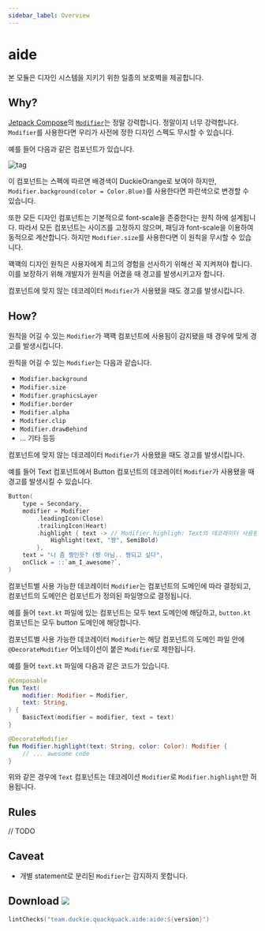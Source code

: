 ```yaml
---
sidebar_label: Overview
---
```


# aide

본 모듈은 디자인 시스템을 지키기 위한 일종의 보호벽을 제공합니다.

## Why?

[Jetpack Compose](https://developer.android.com/jetpack/compose)의 [`Modifier`](https://developer.android.com/jetpack/compose/modifiers)는 정말 강력합니다. 정말이지 너무 강력합니다. `Modifier`를 사용한다면 우리가 사전에 정한 디자인 스펙도 무시할 수 있습니다.

예를 들어 다음과 같은 컴포넌트가 있습니다.

![tag](images/tag.svg)

이 컴포넌트는 스펙에 따르면 배경색이 DuckieOrange로 보여야 하지만, `Modifier.background(color = Color.Blue)`를 사용한다면 파란색으로 변경할 수 있습니다.

또한 모든 디자인 컴포넌트는 기본적으로 font-scale을 존중한다는 원칙 하에 설계됩니다. 따라서 모든 컴포넌트는 사이즈를 고정하지 않으며, 패딩과 font-scale을 이용하여 동적으로 계산합니다. 하지만 `Modifier.size`를 사용한다면 이 원칙을 무시할 수 있습니다.

꽥꽥의 디자인 원칙은 사용자에게 최고의 경험을 선사하기 위해선 꼭 지켜져야 합니다. 이를 보장하기 위해 개발자가 원칙을 어겼을 때 경고를 발생시키고자 합니다.

컴포넌트에 맞지 않는 데코레이터 `Modifier`가 사용됐을 때도 경고를 발생시킵니다.

## How?

원칙을 어길 수 있는 `Modifier`가 꽥꽥 컴포넌트에 사용됨이 감지됐을 때 경우에 맞게 경고를 발생시킵니다.

원칙을 어길 수 있는 `Modifier`는 다음과 같습니다.

- `Modifier.background`
- `Modifier.size`
- `Modifier.graphicsLayer`
- `Modifier.border`
- `Modifier.alpha`
- `Modifier.clip`
- `Modifier.drawBehind`
- ... 기타 등등

컴포넌트에 맞지 않는 데코레이터 `Modifier`가 사용됐을 때도 경고를 발생시킵니다. 

예를 들어 Text 컴포넌트에서 Button 컴포넌트의 데코레이터 `Modifier`가 사용됐을 때 경고를 발생시킬 수 있습니다.

```kotlin
Button(
    type = Secondary,
    modifier = Modifier
        .leadingIcon(Close)
        .trailingIcon(Heart)
        .highlight { text -> // Modifier.highligh: Text의 데코레이터 사용됨 -> 빌드 에러 발생
            Highlight(text, "짱", SemiBold)
        },
    text = "나 좀 짱인듯? (짱 아님.. 짱되고 싶다",
    onClick = ::`am_I_awesome?`,
)
```

컴포넌트별 사용 가능한 데코레이터 `Modifier`는 컴포넌트의 도메인에 따라 결정되고, 컴포넌트의 도메인은 컴포넌트가 정의된 파일명으로 결정됩니다.

예를 들어 `text.kt` 파일에 있는 컴포넌트는 모두 text 도메인에 해당하고, `button.kt` 컴포넌트는 모두 button 도메인에 해당합니다.

컴포넌트별 사용 가능한 데코레이터 `Modifier`는 해당 컴포넌트의 도메인 파일 안에`@DecorateModifier` 어노테이션이 붙은 `Modifier`로 제한됩니다.

예를 들어 `text.kt` 파일에 다음과 같은 코드가 있습니다.

```kotlin
@Composable
fun Text(
    modifier: Modifier = Modifier,
    text: String,
) {
    BasicText(modifier = modifier, text = text)
}

@DecorateModifier
fun Modifier.highlight(text: String, color: Color): Modifier {
    // ... awesome code
}
```

위와 같은 경우에 `Text` 컴포넌트는 데코레이션 `Modifier`로 `Modifier.highlight`만 허용됩니다.

## Rules

// TODO

## Caveat

- 개별 statement로 분리된 `Modifier`는 감지하지 못합니다.

## Download ![](https://img.shields.io/maven-central/v/team.duckie.quackquack.aide/aide?style=flat-square)

```kotlin
lintChecks("team.duckie.quackquack.aide:aide:${version}")
```